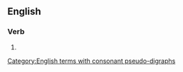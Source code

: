 ==English==

===Verb===
{{head|en|present participle}}

# {{present participle of|dishonour|lang=en|nocat=1}}

[[Category:English terms with consonant pseudo-digraphs]]